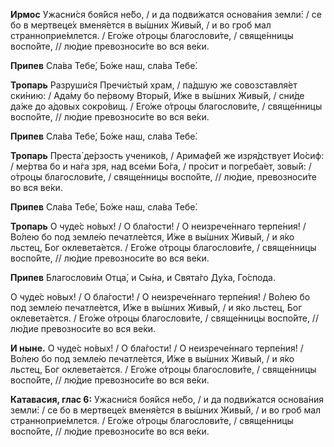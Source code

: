 **Ирмос** Ужасни́ся боя́йся не́бо, / и да подви́жатся основа́ния земли́: / се бо в мертвеце́х вменя́ется в вы́шних Живы́й, / и во гроб мал странноприе́млется. / Его́же о́троцы благослови́те, / свяще́нницы воспо́йте, // лю́дие превозноси́те во вся ве́ки.

**Припев** Сла́ва Тебе́, Бо́же наш, сла́ва Тебе́.

**Тропарь** Разруши́ся Пречи́стый храм, / па́дшую же совозставля́ет ски́нию: / Ада́му бо пе́рвому Вторы́й, И́же в вы́шних Живы́й, / сни́де да́же до а́довых сокро́вищ. / Его́же о́троцы благослови́те, / свяще́нницы воспо́йте, // лю́дие превозноси́те во вся ве́ки.

**Припев** Сла́ва Тебе́, Бо́же наш, сла́ва Тебе́.

**Тропарь** Преста́ де́рзость ученико́в, / Аримафе́й же изря́дствует Ио́сиф: / ме́ртва бо и на́га зря, над все́ми Бо́га, / про́сит и погреба́ет, зовы́й: / о́троцы благослови́те, / свяще́нницы воспо́йте, // лю́дие, превозноси́те во вся ве́ки.

**Припев** Сла́ва Тебе́, Бо́же наш, сла́ва Тебе́.

**Тропарь** О чуде́с но́вых! / О бла́гости! / О неизрече́ннаго терпе́ния! / Во́лею бо под земле́ю печатле́ется, И́же в вы́шних Живы́й, / и я́ко льстец, Бог оклевета́ется. / Его́же о́троцы благослови́те, / свяще́нницы воспо́йте, // лю́дие превозноси́те во вся ве́ки.

**Припев** Благослови́м Отца́, и Сы́на, и Свята́го Ду́ха, Го́спода.

О чуде́с но́вых! / О бла́гости! / О неизрече́ннаго терпе́ния! / Во́лею бо под земле́ю печатле́ется, И́же в вы́шних Живы́й, / и я́ко льстец, Бог оклевета́ется. / Его́же о́троцы благослови́те, / свяще́нницы воспо́йте, // лю́дие превозноси́те во вся ве́ки.

**И ныне.** О чуде́с но́вых! / О бла́гости! / О неизрече́ннаго терпе́ния! / Во́лею бо под земле́ю печатле́ется, И́же в вы́шних Живы́й, / и я́ко льстец, Бог оклевета́ется. / Его́же о́троцы благослови́те, / свяще́нницы воспо́йте, // лю́дие превозноси́те во вся ве́ки.

**Катавасия, глас 6:** Ужасни́ся боя́йся не́бо, / и да подви́жатся основа́ния земли́: / се бо в мертвеце́х вменя́ется в вы́шних Живы́й, / и во гроб мал странноприе́млется. / Его́же о́троцы благослови́те, / свяще́нницы воспо́йте, // лю́дие превозноси́те во вся ве́ки.
